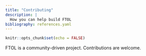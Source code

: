 ```yaml
---
title: "Contributing"
description: |
  How you can help build FTOL
bibliography: references.yaml
---
```


```r
knitr::opts_chunk$set(echo = FALSE)
```

FTOL is a community-driven project. Contributions are welcome.
